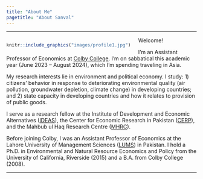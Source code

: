 ```yaml
---
title: "About Me"
pagetitle: "About Sanval"
---
```


***

<div style= "float:left; margin-right: 20px;">
```r
knitr::include_graphics("images/profile1.jpg")
```
</div>

Welcome!

I'm an Assistant Professor of Economics at [Colby College](https://www.colby.edu). I'm on sabbatical this academic year (June 2023 -- August 2024), which I'm spending traveling in Asia.

My research interests lie in environment and political economy. I study: 1) citizens’ behavior in response to deteriorating environmental quality (air pollution, groundwater depletion, climate change) in developing countries; and 2) state capacity in developing countries and how it relates to provision of public goods.

I serve as a research fellow at the Institute of Development and Economic Alternatives ([IDEAS](https://ideaspak.org)), the Center for Economic Research in Pakistan ([CERP](https://www.cerp.org.pk)), and the Mahbub ul Haq Research Centre ([MHRC](https://mhrc.lums.edu.pk)).

Before joining Colby, I was an Assistant Professor of Economics at the Lahore University of Management Sciences ([LUMS](https://www.colby.edu)) in Pakistan. I hold a Ph.D. in Environmental and Natural Resource Economics and Policy from the University of California, Riverside (2015) and a B.A. from Colby College (2008).

***